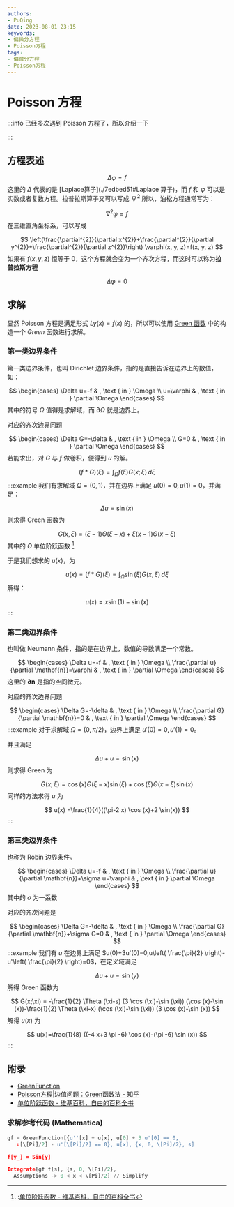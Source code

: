 ```yaml
---
authors:
- PuQing
date: 2023-08-01 23:15
keywords:
- 偏微分方程
- Poisson方程
tags:
- 偏微分方程
- Poisson方程
---
```

# Poisson 方程

:::info
已经多次遇到 $\mathrm{Poisson}$ 方程了，所以介绍一下


:::
## 方程表述

$$
\Delta \varphi=f
$$
这里的 $\Delta$ 代表的是 [Laplace算子](./7edbed51#Laplace 算子)，而 $f$ 和 $\varphi$ 可以是实数或者复数方程。拉普拉斯算子又可以写成 $\nabla^2$ 所以，泊松方程通常写为：


<!--truncate-->
$$
\nabla^2\varphi=f
$$
在三维直角坐标系，可以写成

$$
\left(\frac{\partial^{2}}{\partial x^{2}}+\frac{\partial^{2}}{\partial y^{2}}+\frac{\partial^{2}}{\partial z^{2}}\right) \varphi(x, y, z)=f(x, y, z)
$$
如果有 $f(x,y,z)$ 恒等于 $0$，这个方程就会变为一个齐次方程，而这时可以称为**拉普拉斯方程**

$$
\Delta \varphi = 0
$$
## 求解

显然 $\mathrm{Poisson}$ 方程是满足形式 $Ly(x)=f(x)$ 的，所以可以使用 [Green 函数](./bfd8484a) 中的构造一个 $Green$ 函数进行求解。

### 第一类边界条件

第一类边界条件，也叫 $\mathrm{Dirichlet}$ 边界条件，指的是直接告诉在边界上的数值，如：

$$
\begin{cases}
\Delta u=-f & , \text { in } \Omega \\
u=\varphi & , \text { in } \partial \Omega
\end{cases}
$$
其中的符号 $\Omega$ 值得是求解域，而 $\partial \Omega$ 就是边界上。

对应的齐次边界问题

$$
\begin{cases}
\Delta G=-\delta & , \text { in } \Omega \\
G=0 & , \text { in } \partial \Omega
\end{cases}
$$
若能求出，对 $G$ 与 $f$ 做卷积，便得到 $u$ 的解。

$$
(f*G)(\xi) = \int_{\Omega} f(\xi)G(x;\xi) \, d\xi 
$$
:::example
我们有求解域 $\Omega =(0,1)$，并在边界上满足 $u(0)=0,u(1)=0$，并满足：

$$
\Delta u = \sin(x) 
$$
则求得 $\mathrm{Green}$ 函数为

$$
G(x,\xi) = (\xi-1) \Theta(\xi-x) +\xi(x-1)\Theta(x-\xi)
$$
其中的 $\Theta$ 单位阶跃函数 [^1]

于是我们想求的 $u(x)$，为

$$
u(x) = (f*G)(\xi) = \int_{\Omega}\sin(\xi) G(x,\xi) \, d\xi 
$$
解得：

$$
u(x) = x \sin(1) - \sin(x)
$$
:::
### 第二类边界条件

也叫做 $\mathrm{Neumann}$ 条件，指的是在边界上，数值的导数满足一个常数。

$$
\begin{cases}
\Delta u=-f & , \text { in } \Omega \\
\frac{\partial u}{\partial \mathbf{n}}=\varphi & , \text { in } \partial \Omega
\end{cases}
$$
这里的 $\mathbf{\partial n}$ 是指的空间微元。

对应的齐次边界问题

$$
\begin{cases}
\Delta G=-\delta & , \text { in } \Omega \\
\frac{\partial G}{\partial \mathbf{n}}=0 & , \text { in } \partial \Omega
\end{cases}
$$
:::example
对于求解域 $\Omega=(0,\pi/2)$，边界上满足 $u'(0)=0,u'(1)=0$。

并且满足

$$
\Delta u + u = \sin(x)
$$
则求得 $\mathrm{Green}$ 为

$$
G(x;\xi) = \cos(x)\Theta(\xi-x)\sin(\xi)+\cos(\xi)\Theta(x-\xi)\sin(x)
$$
同样的方法求得 $u$ 为

$$
u(x)  =\frac{1}{4}((\pi-2 x) \cos (x)+2 \sin(x))
$$
:::
### 第三类边界条件

也称为 $\mathrm{Robin}$ 边界条件。

$$
\begin{cases}
\Delta u=-f & , \text { in } \Omega \\
\frac{\partial u}{\partial \mathbf{n}}+\sigma u=\varphi & , \text { in } \partial \Omega
\end{cases}
$$
其中的 $\sigma$ 为一系数

对应的齐次问题是

$$
\begin{cases}
\Delta G=-\delta & , \text { in } \Omega \\
\frac{\partial G}{\partial \mathbf{n}}+\sigma G=0 & , \text { in } \partial \Omega
\end{cases}
$$
:::example
我们有 $u$ 在边界上满足 $u(0)+3u'(0)=0,u\left( \frac{\pi}{2} \right)-u'\left( \frac{\pi}{2} \right)=0$，在定义域满足

$$
\Delta u+ u = \sin(y) 
$$
解得 $\mathrm{Green}$ 函数为

$$
G(x;\xi) = -\frac{1}{2} \Theta (\xi-s) (3 \cos (\xi)-\sin (\xi)) (\cos (x)-\sin (x))-\frac{1}{2} \Theta (\xi-x) (\cos (\xi)-\sin (\xi)) (3 \cos (x)-\sin (x))
$$
解得 $u(x)$ 为

$$
u(x)=\frac{1}{8} ((-4 x+3 \pi -6) \cos (x)-(\pi -6) \sin (x))
$$
:::
## 附录

- [GreenFunction](https://reference.wolfram.com/language/ref/GreenFunction.html?view=all)
- [Poisson方程|边值问题：Green函数法 - 知乎](https://zhuanlan.zhihu.com/p/532102263)
- [单位阶跃函数 - 维基百科，自由的百科全书](https://zh.wikipedia.org/wiki/%E5%8D%95%E4%BD%8D%E9%98%B6%E8%B7%83%E5%87%BD%E6%95%B0)

### 求解参考代码 (Mathematica)

```Python
gf = GreenFunction[{u''[x] + u[x], u[0] + 3 u'[0] == 0, 
   u[\[Pi]/2] - u'[\[Pi]/2] == 0}, u[x], {x, 0, \[Pi]/2}, s]

f[y_] = Sin[y]

Integrate[gf f[s], {s, 0, \[Pi]/2}, 
  Assumptions -> 0 < x < \[Pi]/2] // Simplify
```

[^1]::[单位阶跃函数 - 维基百科，自由的百科全书](https://zh.wikipedia.org/wiki/%E5%8D%95%E4%BD%8D%E9%98%B6%E8%B7%83%E5%87%BD%E6%95%B0)
